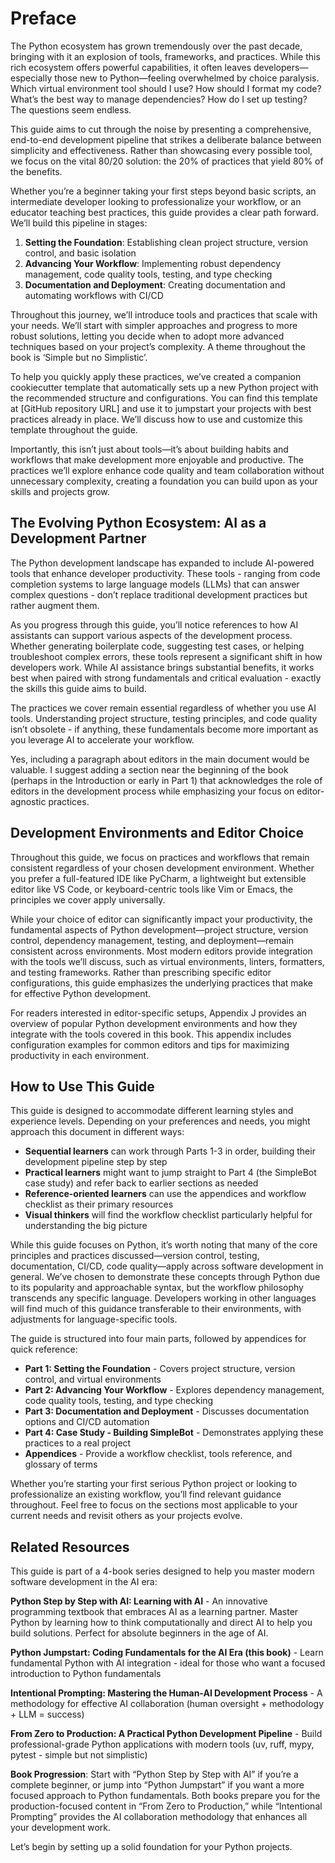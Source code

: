 # Preface {.unnumbered}

The Python ecosystem has grown tremendously over the past decade, bringing with it an explosion of tools, frameworks, and practices. While this rich ecosystem offers powerful capabilities, it often leaves developers—especially those new to Python—feeling overwhelmed by choice paralysis. Which virtual environment tool should I use? How should I format my code? What's the best way to manage dependencies? How do I set up testing? The questions seem endless.

This guide aims to cut through the noise by presenting a comprehensive, end-to-end development pipeline that strikes a deliberate balance between simplicity and effectiveness. Rather than showcasing every possible tool, we focus on the vital 80/20 solution: the 20% of practices that yield 80% of the benefits.

Whether you're a beginner taking your first steps beyond basic scripts, an intermediate developer looking to professionalize your workflow, or an educator teaching best practices, this guide provides a clear path forward. We'll build this pipeline in stages:

1. **Setting the Foundation**: Establishing clean project structure, version control, and basic isolation
2. **Advancing Your Workflow**: Implementing robust dependency management, code quality tools, testing, and type checking
3. **Documentation and Deployment**: Creating documentation and automating workflows with CI/CD

Throughout this journey, we'll introduce tools and practices that scale with your needs. We'll start with simpler approaches and progress to more robust solutions, letting you decide when to adopt more advanced techniques based on your project's complexity. A theme throughout the book is 'Simple but no Simplistic'.

To help you quickly apply these practices, we've created a companion cookiecutter template that automatically sets up a new Python project with the recommended structure and configurations. You can find this template at [GitHub repository URL] and use it to jumpstart your projects with best practices already in place. We'll discuss how to use and customize this template throughout the guide.

Importantly, this isn't just about tools—it's about building habits and workflows that make development more enjoyable and productive. The practices we'll explore enhance code quality and team collaboration without unnecessary complexity, creating a foundation you can build upon as your skills and projects grow.

## The Evolving Python Ecosystem: AI as a Development Partner

The Python development landscape has expanded to include AI-powered tools that enhance developer productivity. These tools - ranging from code completion systems to large language models (LLMs) that can answer complex questions - don't replace traditional development practices but rather augment them.

As you progress through this guide, you'll notice references to how AI assistants can support various aspects of the development process. Whether generating boilerplate code, suggesting test cases, or helping troubleshoot complex errors, these tools represent a significant shift in how developers work. While AI assistance brings substantial benefits, it works best when paired with strong fundamentals and critical evaluation - exactly the skills this guide aims to build.

The practices we cover remain essential regardless of whether you use AI tools. Understanding project structure, testing principles, and code quality isn't obsolete - if anything, these fundamentals become more important as you leverage AI to accelerate your workflow.

Yes, including a paragraph about editors in the main document would be valuable. I suggest adding a section near the beginning of the book (perhaps in the Introduction or early in Part 1) that acknowledges the role of editors in the development process while emphasizing your focus on editor-agnostic practices.

## Development Environments and Editor Choice

Throughout this guide, we focus on practices and workflows that remain consistent regardless of your chosen development environment. Whether you prefer a full-featured IDE like PyCharm, a lightweight but extensible editor like VS Code, or keyboard-centric tools like Vim or Emacs, the principles we cover apply universally.

While your choice of editor can significantly impact your productivity, the fundamental aspects of Python development—project structure, version control, dependency management, testing, and deployment—remain consistent across environments. Most modern editors provide integration with the tools we'll discuss, such as virtual environments, linters, formatters, and testing frameworks. Rather than prescribing specific editor configurations, this guide emphasizes the underlying practices that make for effective Python development.

For readers interested in editor-specific setups, Appendix J provides an overview of popular Python development environments and how they integrate with the tools covered in this book. This appendix includes configuration examples for common editors and tips for maximizing productivity in each environment.


## How to Use This Guide

This guide is designed to accommodate different learning styles and experience levels. Depending on your preferences and needs, you might approach this document in different ways:

- **Sequential learners** can work through Parts 1-3 in order, building their development pipeline step by step
- **Practical learners** might want to jump straight to Part 4 (the SimpleBot case study) and refer back to earlier sections as needed
- **Reference-oriented learners** can use the appendices and workflow checklist as their primary resources
- **Visual thinkers** will find the workflow checklist particularly helpful for understanding the big picture

While this guide focuses on Python, it's worth noting that many of the core principles and practices discussed—version control, testing, documentation, CI/CD, code quality—apply across software development in general. We've chosen to demonstrate these concepts through Python due to its popularity and approachable syntax, but the workflow philosophy transcends any specific language. Developers working in other languages will find much of this guidance transferable to their environments, with adjustments for language-specific tools.

The guide is structured into four main parts, followed by appendices for quick reference:

- **Part 1: Setting the Foundation** - Covers project structure, version control, and virtual environments
- **Part 2: Advancing Your Workflow** - Explores dependency management, code quality tools, testing, and type checking
- **Part 3: Documentation and Deployment** - Discusses documentation options and CI/CD automation
- **Part 4: Case Study - Building SimpleBot** - Demonstrates applying these practices to a real project
- **Appendices** - Provide a workflow checklist, tools reference, and glossary of terms

Whether you're starting your first serious Python project or looking to professionalize an existing workflow, you'll find relevant guidance throughout. Feel free to focus on the sections most applicable to your current needs and revisit others as your projects evolve.

## Related Resources

This guide is part of a 4-book series designed to help you master modern software development in the AI era:

**Python Step by Step with AI: Learning with AI** - An innovative programming textbook that embraces AI as a learning partner. Master Python by learning how to think computationally and direct AI to help you build solutions. Perfect for absolute beginners in the age of AI.

**Python Jumpstart: Coding Fundamentals for the AI Era (this book)** - Learn fundamental Python with AI integration - ideal for those who want a focused introduction to Python fundamentals

**Intentional Prompting: Mastering the Human-AI Development Process** - A methodology for effective AI collaboration (human oversight + methodology + LLM = success)

**From Zero to Production: A Practical Python Development Pipeline** - Build professional-grade Python applications with modern tools (uv, ruff, mypy, pytest - simple but not simplistic)

**Book Progression**: Start with "Python Step by Step with AI" if you're a complete beginner, or jump into "Python Jumpstart" if you want a more focused approach to Python fundamentals. Both books prepare you for the production-focused content in "From Zero to Production," while "Intentional Prompting" provides the AI collaboration methodology that enhances all your development work.

Let's begin by setting up a solid foundation for your Python projects.
